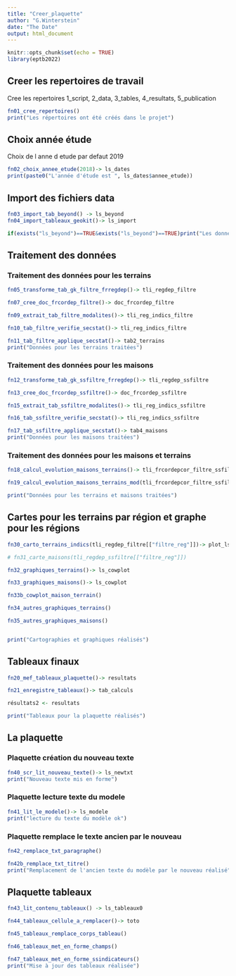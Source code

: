 ```yaml
---
title: "Creer_plaquette"
author: "G.Winterstein"
date: "The Date"
output: html_document
---
```


```r
knitr::opts_chunk$set(echo = TRUE)
library(eptb2022)

```

## Creer les repertoires de travail

Cree les repertoires 1_script, 2_data, 3_tables, 4_resultats, 5_publication

```r

fn01_cree_repertoires()
print("Les répertoires ont été créés dans le projet")

```

## Choix année étude

Choix de l anne d etude par defaut 2019

```r

fn02_choix_annee_etude(2018)-> ls_dates
print(paste0("L'année d'étude est ", ls_dates$annee_etude))
```

## Import des fichiers data

```r
fn03_import_tab_beyond() -> ls_beyond
fn04_import_tableaux_geokit()-> ls_import

if(exists("ls_beyond")==TRUE&exists("ls_beyond")==TRUE)print("Les données ont été importées")
```

## Traitement des données

### Traitement des données pour les terrains

```r

fn05_transforme_tab_gk_filtre_frregdep()-> tli_regdep_filtre

fn07_cree_doc_frcordep_filtre()-> doc_frcordep_filtre

fn09_extrait_tab_filtre_modalites()-> tli_reg_indics_filtre

fn10_tab_filtre_verifie_secstat()-> tli_reg_indics_filtre

fn11_tab_filtre_applique_secstat()-> tab2_terrains
print("Données pour les terrains traitées")
```

### Traitement des données pour les maisons

```r

fn12_transforme_tab_gk_ssfiltre_frregdep()-> tli_regdep_ssfiltre

fn13_cree_doc_frcordep_ssfiltre()-> doc_frcordep_ssfiltre

fn15_extrait_tab_ssfiltre_modalites()-> tli_reg_indics_ssfiltre

fn16_tab_ssfiltre_verifie_secstat()-> tli_reg_indics_ssfiltre

fn17_tab_ssfiltre_applique_secstat()-> tab4_maisons
print("Données pour les maisons traitées")
```

### Traitement des données pour les maisons et terrains

```r
fn18_calcul_evolution_maisons_terrains()-> tli_frcordepcor_filtre_ssfiltre

fn19_calcul_evolution_maisons_terrains_mod(tli_frcordepcor_filtre_ssfiltre$evol_an)-> tli_frcordepcor_filtre_ssfiltre$evol_an

print("Données pour les terrains et maisons traitées")
```

## Cartes pour les terrains par région et graphe pour les régions

```r

fn30_carto_terrains_indics(tli_regdep_filtre[["filtre_reg"]])-> plot_ls_carto

# fn31_carte_maisons(tli_regdep_ssfiltre[["filtre_reg"]])

fn32_graphiques_terrains()-> ls_cowplot

fn33_graphiques_maisons()-> ls_cowplot

fn33b_cowplot_maison_terrain()

fn34_autres_graphiques_terrains()

fn35_autres_graphiques_maisons()


print("Cartographies et graphiques réalisés")

```

## Tableaux finaux

```r

fn20_mef_tableaux_plaquette()-> resultats

fn21_enregistre_tableaux()-> tab_calculs

résultats2 <- resultats

print("Tableaux pour la plaquette réalisés")


```

## La plaquette

### Plaquette création du nouveau texte

```r
fn40_scr_lit_nouveau_texte()-> ls_newtxt
print("Nouveau texte mis en forme")
```

### Plaquette lecture texte du modele

```r
fn41_lit_le_modele()-> ls_modele
print("lecture du texte du modèle ok")
```

### Plaquette remplace le texte ancien par le nouveau

```r
fn42_remplace_txt_paragraphe()

fn42b_remplace_txt_titre() 
print("Remplacement de l'ancien texte du modèle par le nouveau réalisé")
```

## Plaquette tableaux

```r

fn43_lit_contenu_tableaux() -> ls_tableaux0

fn44_tableaux_cellule_a_remplacer()-> toto

fn45_tableaux_remplace_corps_tableau()

fn46_tableaux_met_en_forme_champs()

fn47_tableaux_met_en_forme_ssindicateurs()
print("Mise à jour des tableaux réalisée")
```
